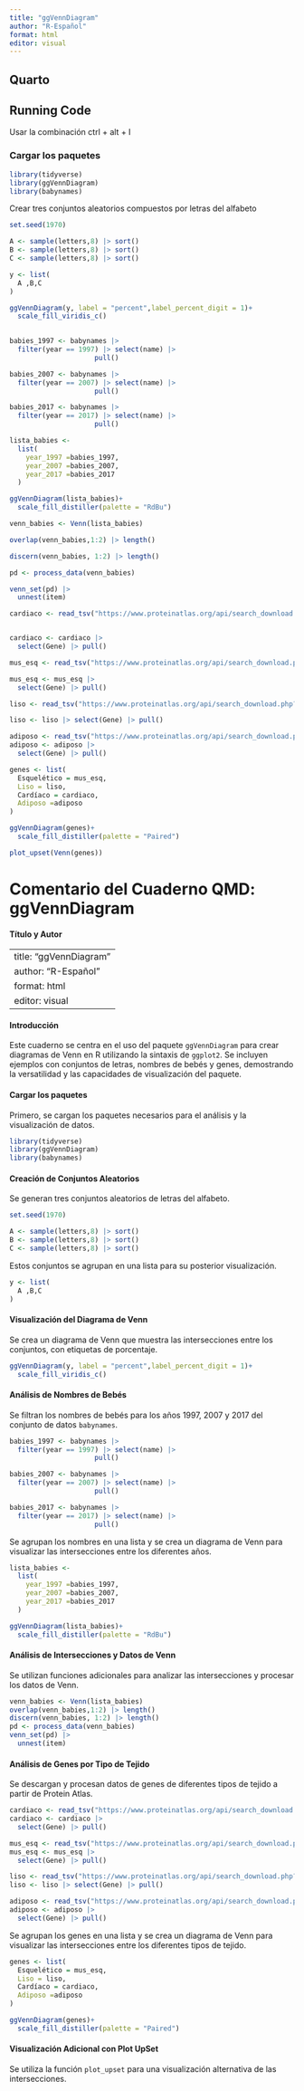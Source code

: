 ---
title: "ggVennDiagram"
author: "R-Español"
format: html
editor: visual
---

## Quarto

## Running Code

Usar la combinación ctrl + alt + I

### Cargar los paquetes

```{r}
library(tidyverse)
library(ggVennDiagram)
library(babynames)
```

Crear tres conjuntos aleatorios compuestos por letras del alfabeto

```{r}

set.seed(1970)

A <- sample(letters,8) |> sort()
B <- sample(letters,8) |> sort()
C <- sample(letters,8) |> sort()
```

```{r}

y <- list(
  A ,B,C
)
```

```{r}
ggVennDiagram(y, label = "percent",label_percent_digit = 1)+
  scale_fill_viridis_c()
  
```

```{r}


babies_1997 <- babynames |> 
  filter(year == 1997) |> select(name) |> 
                     pull()

babies_2007 <- babynames |> 
  filter(year == 2007) |> select(name) |> 
                     pull()

babies_2017 <- babynames |> 
  filter(year == 2017) |> select(name) |> 
                     pull()


```

```{r}
lista_babies <- 
  list(
    year_1997 =babies_1997,
    year_2007 =babies_2007,
    year_2017 =babies_2017 
  )
```

```{r}
ggVennDiagram(lista_babies)+
  scale_fill_distiller(palette = "RdBu")
```

```{r}
venn_babies <- Venn(lista_babies)
```

```{r}
overlap(venn_babies,1:2) |> length()
```

```{r}
discern(venn_babies, 1:2) |> length()
```

```{r}
pd <- process_data(venn_babies)
```

```{r}
venn_set(pd) |> 
  unnest(item)
```

```{r}

cardiaco <- read_tsv("https://www.proteinatlas.org/api/search_download.php?search=tissue_category_rna%3Aheart%20muscle%3BDetected%20in%20many&columns=g,gd,pe,evih,eviu,evin&compress=no&format=tsv")


cardiaco <- cardiaco |> 
  select(Gene) |> pull()
```

```{r}
mus_esq <- read_tsv("https://www.proteinatlas.org/api/search_download.php?search=tissue_category_rna%3Askeletal%20muscle%3BDetected%20in%20many&columns=g,gd,pe,evih,eviu,evin&compress=no&format=tsv")

mus_esq <- mus_esq |> 
  select(Gene) |> pull()
```

```{r}
liso <- read_tsv("https://www.proteinatlas.org/api/search_download.php?search=tissue_category_rna%3Asmooth%20muscle%3BDetected%20in%20many&columns=g,gd&compress=no&format=tsv")

liso <- liso |> select(Gene) |> pull()
```

```{r}
adiposo <- read_tsv("https://www.proteinatlas.org/api/search_download.php?search=tissue_category_rna%3Aadipose%20tissue%3BDetected%20in%20many&columns=g,gd&compress=no&format=tsv")
adiposo <- adiposo |> 
  select(Gene) |> pull()
```

```{r}

genes <- list(
  Esquelético = mus_esq,
  Liso = liso,
  Cardíaco = cardiaco,
  Adiposo =adiposo
)
```

```{r}
ggVennDiagram(genes)+
  scale_fill_distiller(palette = "Paired")
```

```{r}
plot_upset(Venn(genes))
```

# Comentario del Cuaderno QMD: ggVennDiagram

#### Título y Autor

---
title: "ggVennDiagram"
author: "R-Español"
format: html
editor: visual
---

#### Introducción

Este cuaderno se centra en el uso del paquete `ggVennDiagram` para crear diagramas de Venn en R utilizando la sintaxis de `ggplot2`. Se incluyen ejemplos con conjuntos de letras, nombres de bebés y genes, demostrando la versatilidad y las capacidades de visualización del paquete.

#### Cargar los paquetes

Primero, se cargan los paquetes necesarios para el análisis y la visualización de datos.

```{r}
library(tidyverse)
library(ggVennDiagram)
library(babynames)
```

#### Creación de Conjuntos Aleatorios

Se generan tres conjuntos aleatorios de letras del alfabeto.

```{r}
set.seed(1970)

A <- sample(letters,8) |> sort()
B <- sample(letters,8) |> sort()
C <- sample(letters,8) |> sort()
```

Estos conjuntos se agrupan en una lista para su posterior visualización.

```{r}
y <- list(
  A ,B,C
)
```

#### Visualización del Diagrama de Venn

Se crea un diagrama de Venn que muestra las intersecciones entre los conjuntos, con etiquetas de porcentaje.

```{r}
ggVennDiagram(y, label = "percent",label_percent_digit = 1)+
  scale_fill_viridis_c()
```

#### Análisis de Nombres de Bebés

Se filtran los nombres de bebés para los años 1997, 2007 y 2017 del conjunto de datos `babynames`.

```{r}
babies_1997 <- babynames |> 
  filter(year == 1997) |> select(name) |> 
                     pull()

babies_2007 <- babynames |> 
  filter(year == 2007) |> select(name) |> 
                     pull()

babies_2017 <- babynames |> 
  filter(year == 2017) |> select(name) |> 
                     pull()
```

Se agrupan los nombres en una lista y se crea un diagrama de Venn para visualizar las intersecciones entre los diferentes años.

```{r}
lista_babies <- 
  list(
    year_1997 =babies_1997,
    year_2007 =babies_2007,
    year_2017 =babies_2017 
  )

ggVennDiagram(lista_babies)+
  scale_fill_distiller(palette = "RdBu")
```

#### Análisis de Intersecciones y Datos de Venn

Se utilizan funciones adicionales para analizar las intersecciones y procesar los datos de Venn.

```{r}
venn_babies <- Venn(lista_babies)
overlap(venn_babies,1:2) |> length()
discern(venn_babies, 1:2) |> length()
pd <- process_data(venn_babies)
venn_set(pd) |> 
  unnest(item)
```

#### Análisis de Genes por Tipo de Tejido

Se descargan y procesan datos de genes de diferentes tipos de tejido a partir de Protein Atlas.

```{r}
cardiaco <- read_tsv("https://www.proteinatlas.org/api/search_download.php?search=tissue_category_rna%3Aheart%20muscle%3BDetected%20in%20many&columns=g,gd,pe,evih,eviu,evin&compress=no&format=tsv")
cardiaco <- cardiaco |> 
  select(Gene) |> pull()

mus_esq <- read_tsv("https://www.proteinatlas.org/api/search_download.php?search=tissue_category_rna%3Askeletal%20muscle%3BDetected%20in%20many&columns=g,gd,pe,evih,eviu,evin&compress=no&format=tsv")
mus_esq <- mus_esq |> 
  select(Gene) |> pull()

liso <- read_tsv("https://www.proteinatlas.org/api/search_download.php?search=tissue_category_rna%3Asmooth%20muscle%3BDetected%20in%20many&columns=g,gd&compress=no&format=tsv")
liso <- liso |> select(Gene) |> pull()

adiposo <- read_tsv("https://www.proteinatlas.org/api/search_download.php?search=tissue_category_rna%3Aadipose%20tissue%3BDetected%20in%20many&columns=g,gd&compress=no&format=tsv")
adiposo <- adiposo |> 
  select(Gene) |> pull()
```

Se agrupan los genes en una lista y se crea un diagrama de Venn para visualizar las intersecciones entre los diferentes tipos de tejido.

```{r}
genes <- list(
  Esquelético = mus_esq,
  Liso = liso,
  Cardíaco = cardiaco,
  Adiposo =adiposo
)

ggVennDiagram(genes)+
  scale_fill_distiller(palette = "Paired")
```

#### Visualización Adicional con Plot UpSet

Se utiliza la función `plot_upset` para una visualización alternativa de las intersecciones.
